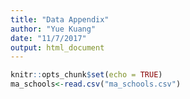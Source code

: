 ```yaml
---
title: "Data Appendix"
author: "Yue Kuang"
date: "11/7/2017"
output: html_document
---
```


```r
knitr::opts_chunk$set(echo = TRUE)
ma_schools<-read.csv("ma_schools.csv")
```

